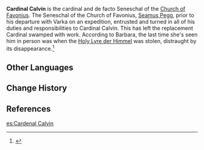 {{Character Infobox
|affiliation      = Church of Favonius
|region           = Mondstadt

|type             = Mentioned
}}
{{Quote|Cardinal Calvin has been taking care of various matters since the departure of [[Seamus Pegg|my father]] and Grand Master [[Varka]]. He's so busy that he seldom ever leaves his room. Even the other sisters in the Church rarely ever see him.|[[Barbara]]}}
'''Cardinal Calvin''' is the cardinal and de facto Seneschal of the [[Church of Favonius]]. The Seneschal of the Church of Favonius, [[Seamus|Seamus Pegg]], prior to his departure with Varka on an expedition, entrusted and turned in all of his duties and responsibilities to Cardinal Calvin. This has left the replacement Cardinal swamped with work. According to Barbara, the last time she's seen him in person was when the [[Holy Lyre der Himmel]] was stolen, distraught by its disappearance.<ref>{{Ref/Quest|Sister Victoria's Vexation}}</ref>

==Other Languages==
{{Other Languages|default_hidden=1
|en       = Cardinal Calvin
|zhs      = 卡尔文枢机卿
|zhs_rm   = Kǎ'ěrwén Shūjīqīng
|zht      = 卡爾文樞機卿
|zht_rm   = Kǎ'ěrwén Shūjīqīng
|ja       = カルヴィン枢機卿
|ja_rm    = Karuvin Suukikyou<ref>{{Ref/Quest|Sister Victoria's Vexation|note=Japanese Voice-Over}}</ref>
|ko       = 칼빈 {{tt|추기경|樞機卿}}
|es       = Cardenal Calvino
|fr       = Cardinal Calvin
|ru       = Кардинал Кальвин
|th       = คาร์ดินัล Calvin
|th_rm    = Khadinan Calvin
|vi       = Cardinal Calvin
|de       = Kardinal Calvin
|id       = Kardinal Calvin
|pt       = Cardeal Calvin
|tr       = Kardinal Calvin
|it       = Cardinale Calvin
}}

==Change History==
{{Change History|introduced=1.4}}

==References==
{{Reflist}}

[[es:Cardenal Calvin]]